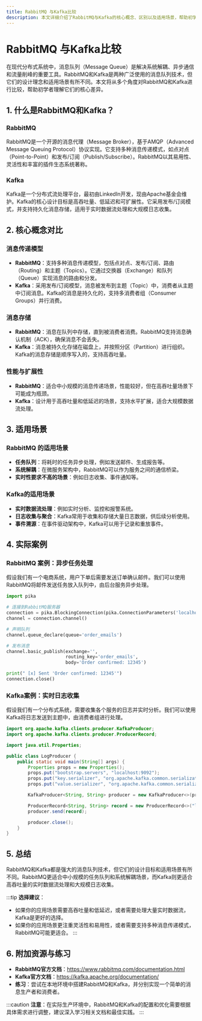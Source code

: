 ```yaml
---
title: RabbitMQ 与Kafka比较
description: 本文详细介绍了RabbitMQ与Kafka的核心概念、区别以及适用场景，帮助初学者理解两者的异同并选择合适的消息队列技术。
---
```


# RabbitMQ 与Kafka比较

在现代分布式系统中，消息队列（Message Queue）是解决系统解耦、异步通信和流量削峰的重要工具。RabbitMQ和Kafka是两种广泛使用的消息队列技术，但它们的设计理念和适用场景有所不同。本文将从多个角度对RabbitMQ和Kafka进行比较，帮助初学者理解它们的核心差异。

## 1. 什么是RabbitMQ和Kafka？

### RabbitMQ
RabbitMQ是一个开源的消息代理（Message Broker），基于AMQP（Advanced Message Queuing Protocol）协议实现。它支持多种消息传递模式，如点对点（Point-to-Point）和发布/订阅（Publish/Subscribe）。RabbitMQ以其易用性、灵活性和丰富的插件生态系统著称。

### Kafka
Kafka是一个分布式流处理平台，最初由LinkedIn开发，现由Apache基金会维护。Kafka的核心设计目标是高吞吐量、低延迟和可扩展性。它采用发布/订阅模式，并支持持久化消息存储，适用于实时数据流处理和大规模日志收集。

## 2. 核心概念对比

### 消息传递模型
- **RabbitMQ**：支持多种消息传递模型，包括点对点、发布/订阅、路由（Routing）和主题（Topics）。它通过交换器（Exchange）和队列（Queue）实现消息的路由和分发。
- **Kafka**：采用发布/订阅模型，消息被发布到主题（Topic）中，消费者从主题中订阅消息。Kafka的消息是持久化的，支持多消费者组（Consumer Groups）并行消费。

### 消息存储
- **RabbitMQ**：消息在队列中存储，直到被消费者消费。RabbitMQ支持消息确认机制（ACK），确保消息不会丢失。
- **Kafka**：消息被持久化存储在磁盘上，并按照分区（Partition）进行组织。Kafka的消息存储是顺序写入的，支持高吞吐量。

### 性能与扩展性
- **RabbitMQ**：适合中小规模的消息传递场景，性能较好，但在高吞吐量场景下可能成为瓶颈。
- **Kafka**：设计用于高吞吐量和低延迟的场景，支持水平扩展，适合大规模数据流处理。

## 3. 适用场景

### RabbitMQ 的适用场景
- **任务队列**：将耗时的任务异步处理，例如发送邮件、生成报告等。
- **系统解耦**：在微服务架构中，RabbitMQ可以作为服务之间的通信桥梁。
- **实时性要求不高的场景**：例如日志收集、事件通知等。

### Kafka的适用场景
- **实时数据流处理**：例如实时分析、监控和报警系统。
- **日志收集与聚合**：Kafka常用于收集和存储大量日志数据，供后续分析使用。
- **事件溯源**：在事件驱动架构中，Kafka可以用于记录和重放事件。

## 4. 实际案例

### RabbitMQ 案例：异步任务处理
假设我们有一个电商系统，用户下单后需要发送订单确认邮件。我们可以使用RabbitMQ将邮件发送任务放入队列中，由后台服务异步处理。

```python
import pika

# 连接到RabbitMQ服务器
connection = pika.BlockingConnection(pika.ConnectionParameters('localhost'))
channel = connection.channel()

# 声明队列
channel.queue_declare(queue='order_emails')

# 发布消息
channel.basic_publish(exchange='',
                      routing_key='order_emails',
                      body='Order confirmed: 12345')

print(" [x] Sent 'Order confirmed: 12345'")
connection.close()
```

### Kafka案例：实时日志收集
假设我们有一个分布式系统，需要收集各个服务的日志并实时分析。我们可以使用Kafka将日志发送到主题中，由消费者组进行处理。

```java
import org.apache.kafka.clients.producer.KafkaProducer;
import org.apache.kafka.clients.producer.ProducerRecord;

import java.util.Properties;

public class LogProducer {
    public static void main(String[] args) {
        Properties props = new Properties();
        props.put("bootstrap.servers", "localhost:9092");
        props.put("key.serializer", "org.apache.kafka.common.serialization.StringSerializer");
        props.put("value.serializer", "org.apache.kafka.common.serialization.StringSerializer");

        KafkaProducer<String, String> producer = new KafkaProducer<>(props);

        ProducerRecord<String, String> record = new ProducerRecord<>("logs", "Service A", "Error: 404 Not Found");
        producer.send(record);

        producer.close();
    }
}
```

## 5. 总结

RabbitMQ和Kafka都是强大的消息队列技术，但它们的设计目标和适用场景有所不同。RabbitMQ更适合中小规模的任务队列和系统解耦场景，而Kafka则更适合高吞吐量的实时数据流处理和大规模日志收集。

:::tip
**选择建议**：
- 如果你的应用场景需要高吞吐量和低延迟，或者需要处理大量实时数据流，Kafka是更好的选择。
- 如果你的应用场景更注重灵活性和易用性，或者需要支持多种消息传递模式，RabbitMQ可能更适合。
:::

## 6. 附加资源与练习

- **RabbitMQ官方文档**：https://www.rabbitmq.com/documentation.html
- **Kafka官方文档**：https://kafka.apache.org/documentation/
- **练习**：尝试在本地环境中搭建RabbitMQ和Kafka，并分别实现一个简单的消息生产者和消费者。

:::caution
**注意**：在实际生产环境中，RabbitMQ和Kafka的配置和优化需要根据具体需求进行调整，建议深入学习相关文档和最佳实践。
:::